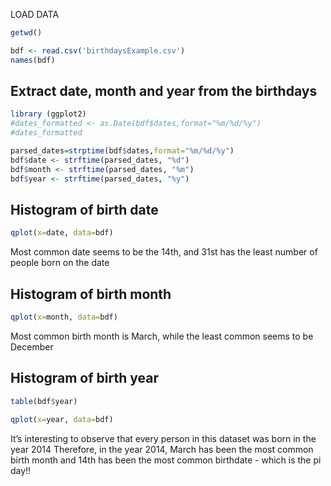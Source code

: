 LOAD DATA
```r
getwd()
```
```r
bdf <- read.csv('birthdaysExample.csv')
names(bdf)
```
## Extract date, month and year from the birthdays
```r
library (ggplot2)
#dates_formatted <- as.Date(bdf$dates,format="%m/%d/%y")
#dates_formatted

parsed_dates=strptime(bdf$dates,format="%m/%d/%y")
bdf$date <- strftime(parsed_dates, "%d")
bdf$month <- strftime(parsed_dates, "%m")
bdf$year <- strftime(parsed_dates, "%y")

```

## Histogram of birth date 

```r
qplot(x=date, data=bdf)

```
Most common date seems to be the 14th, and 31st has the least number of people born on the date 

## Histogram of birth month

```r
qplot(x=month, data=bdf)
```
Most common birth month is March, while the least common seems to be December

## Histogram of birth year

```r
table(bdf$year)

```
```r
qplot(x=year, data=bdf)
```

It's interesting to observe that every person in this dataset was born in the year 2014
Therefore, in the year 2014, March has been the most common birth month and 14th has been the most common birthdate - which is the pi day!!